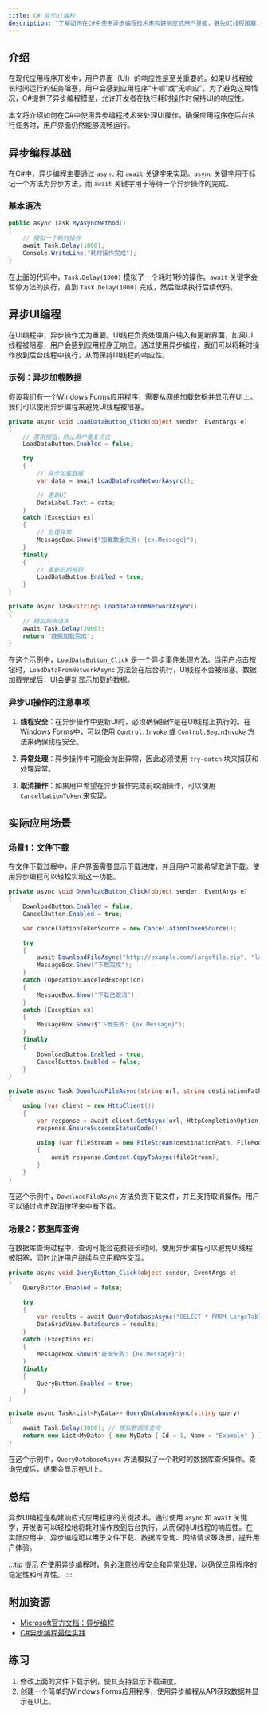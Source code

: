 ```yaml
---
title: C# 异步UI编程
description: "了解如何在C#中使用异步编程技术来构建响应式用户界面，避免UI线程阻塞，提升用户体验。"
---
```


## 介绍

在现代应用程序开发中，用户界面（UI）的响应性是至关重要的。如果UI线程被长时间运行的任务阻塞，用户会感到应用程序“卡顿”或“无响应”。为了避免这种情况，C#提供了异步编程模型，允许开发者在执行耗时操作时保持UI的响应性。

本文将介绍如何在C#中使用异步编程技术来处理UI操作，确保应用程序在后台执行任务时，用户界面仍然能够流畅运行。

## 异步编程基础

在C#中，异步编程主要通过 `async` 和 `await` 关键字来实现。`async` 关键字用于标记一个方法为异步方法，而 `await` 关键字用于等待一个异步操作的完成。

### 基本语法

```csharp
public async Task MyAsyncMethod()
{
    // 模拟一个耗时操作
    await Task.Delay(1000);
    Console.WriteLine("耗时操作完成");
}
```

在上面的代码中，`Task.Delay(1000)` 模拟了一个耗时1秒的操作。`await` 关键字会暂停方法的执行，直到 `Task.Delay(1000)` 完成，然后继续执行后续代码。

## 异步UI编程

在UI编程中，异步操作尤为重要。UI线程负责处理用户输入和更新界面，如果UI线程被阻塞，用户会感到应用程序无响应。通过使用异步编程，我们可以将耗时操作放到后台线程中执行，从而保持UI线程的响应性。

### 示例：异步加载数据

假设我们有一个Windows Forms应用程序，需要从网络加载数据并显示在UI上。我们可以使用异步编程来避免UI线程被阻塞。

```csharp
private async void LoadDataButton_Click(object sender, EventArgs e)
{
    // 禁用按钮，防止用户重复点击
    LoadDataButton.Enabled = false;

    try
    {
        // 异步加载数据
        var data = await LoadDataFromNetworkAsync();

        // 更新UI
        DataLabel.Text = data;
    }
    catch (Exception ex)
    {
        // 处理异常
        MessageBox.Show($"加载数据失败: {ex.Message}");
    }
    finally
    {
        // 重新启用按钮
        LoadDataButton.Enabled = true;
    }
}

private async Task<string> LoadDataFromNetworkAsync()
{
    // 模拟网络请求
    await Task.Delay(2000);
    return "数据加载完成";
}
```

在这个示例中，`LoadDataButton_Click` 是一个异步事件处理方法。当用户点击按钮时，`LoadDataFromNetworkAsync` 方法会在后台执行，UI线程不会被阻塞。数据加载完成后，UI会更新显示加载的数据。

### 异步UI操作的注意事项

1. **线程安全**：在异步操作中更新UI时，必须确保操作是在UI线程上执行的。在Windows Forms中，可以使用 `Control.Invoke` 或 `Control.BeginInvoke` 方法来确保线程安全。

2. **异常处理**：异步操作中可能会抛出异常，因此必须使用 `try-catch` 块来捕获和处理异常。

3. **取消操作**：如果用户希望在异步操作完成前取消操作，可以使用 `CancellationToken` 来实现。

## 实际应用场景

### 场景1：文件下载

在文件下载过程中，用户界面需要显示下载进度，并且用户可能希望取消下载。使用异步编程可以轻松实现这一功能。

```csharp
private async void DownloadButton_Click(object sender, EventArgs e)
{
    DownloadButton.Enabled = false;
    CancelButton.Enabled = true;

    var cancellationTokenSource = new CancellationTokenSource();

    try
    {
        await DownloadFileAsync("http://example.com/largefile.zip", "largefile.zip", cancellationTokenSource.Token);
        MessageBox.Show("下载完成");
    }
    catch (OperationCanceledException)
    {
        MessageBox.Show("下载已取消");
    }
    catch (Exception ex)
    {
        MessageBox.Show($"下载失败: {ex.Message}");
    }
    finally
    {
        DownloadButton.Enabled = true;
        CancelButton.Enabled = false;
    }
}

private async Task DownloadFileAsync(string url, string destinationPath, CancellationToken cancellationToken)
{
    using (var client = new HttpClient())
    {
        var response = await client.GetAsync(url, HttpCompletionOption.ResponseHeadersRead, cancellationToken);
        response.EnsureSuccessStatusCode();

        using (var fileStream = new FileStream(destinationPath, FileMode.Create, FileAccess.Write, FileShare.None))
        {
            await response.Content.CopyToAsync(fileStream);
        }
    }
}
```

在这个示例中，`DownloadFileAsync` 方法负责下载文件，并且支持取消操作。用户可以通过点击取消按钮来中断下载。

### 场景2：数据库查询

在数据库查询过程中，查询可能会花费较长时间。使用异步编程可以避免UI线程被阻塞，同时允许用户继续与应用程序交互。

```csharp
private async void QueryButton_Click(object sender, EventArgs e)
{
    QueryButton.Enabled = false;

    try
    {
        var results = await QueryDatabaseAsync("SELECT * FROM LargeTable");
        DataGridView.DataSource = results;
    }
    catch (Exception ex)
    {
        MessageBox.Show($"查询失败: {ex.Message}");
    }
    finally
    {
        QueryButton.Enabled = true;
    }
}

private async Task<List<MyData>> QueryDatabaseAsync(string query)
{
    await Task.Delay(3000); // 模拟数据库查询
    return new List<MyData> { new MyData { Id = 1, Name = "Example" } };
}
```

在这个示例中，`QueryDatabaseAsync` 方法模拟了一个耗时的数据库查询操作。查询完成后，结果会显示在UI上。

## 总结

异步UI编程是构建响应式应用程序的关键技术。通过使用 `async` 和 `await` 关键字，开发者可以轻松地将耗时操作放到后台执行，从而保持UI线程的响应性。在实际应用中，异步编程可以用于文件下载、数据库查询、网络请求等场景，提升用户体验。

:::tip 提示
在使用异步编程时，务必注意线程安全和异常处理，以确保应用程序的稳定性和可靠性。
:::

## 附加资源

- [Microsoft官方文档：异步编程](https://docs.microsoft.com/en-us/dotnet/csharp/programming-guide/concepts/async/)
- [C#异步编程最佳实践](https://devblogs.microsoft.com/dotnet/async-best-practices/)

## 练习

1. 修改上面的文件下载示例，使其支持显示下载进度。
2. 创建一个简单的Windows Forms应用程序，使用异步编程从API获取数据并显示在UI上。
